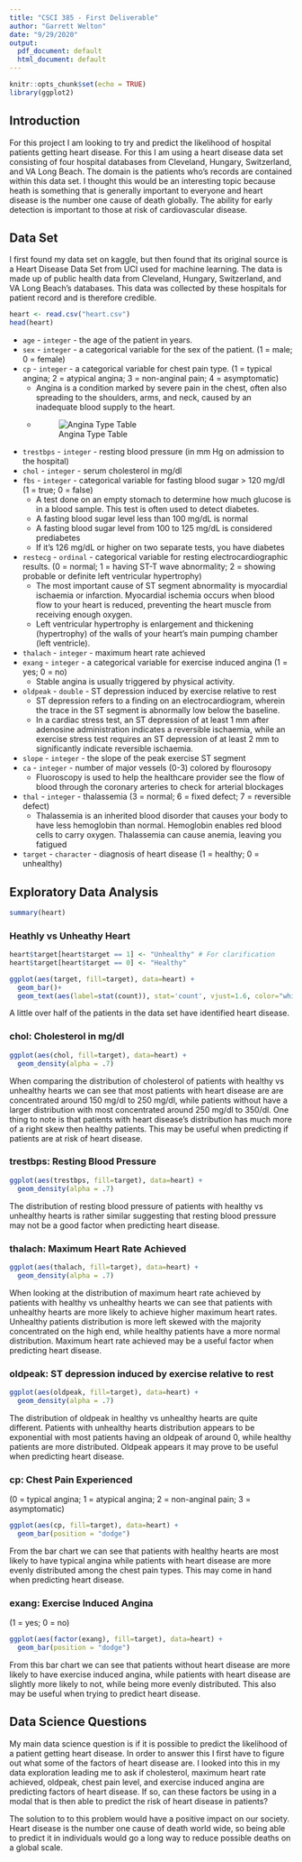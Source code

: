 ```yaml
---
title: "CSCI 385 - First Deliverable"
author: "Garrett Welton"
date: "9/29/2020"
output:
  pdf_document: default
  html_document: default
---
```


```r
knitr::opts_chunk$set(echo = TRUE)
library(ggplot2)
```

## Introduction

For this project I am looking to try and predict the likelihood of hospital patients getting heart disease. For this I am using a heart disease data set consisting of four hospital databases from Cleveland, Hungary, Switzerland, and VA Long Beach. The domain is the patients who's records are contained within this data set. I thought this would be an interesting topic because heath is something that is generally important to everyone and heart disease is the number one cause of death globally. The ability for early detection is important to those at risk of cardiovascular disease.

## Data Set

I first found my data set on kaggle, but then found that its original source is a Heart Disease Data Set from UCI used for machine learning. The data is made up of public health data from Cleveland, Hungary, Switzerland, and VA Long Beach's databases. This data was collected by these hospitals for patient record and is therefore credible.

```r
heart <- read.csv("heart.csv")
head(heart)
```

* `age` - `integer` - the age of the patient in years.
* `sex` - `integer` - a categorical variable for the sex of the patient. (1 = male; 0 = female)
* `cp` - `integer` - a categorical variable for chest pain type. (1 = typical angina; 2 = atypical angina; 3 = non-anginal pain; 4 = asymptomatic)
  + Angina is a condition marked by severe pain in the chest, often also spreading to the shoulders, arms, and neck, caused by an inadequate blood supply to the heart.
  + ![Angina Type Table](angina.jpg)
* `trestbps` - `integer` - resting blood pressure (in mm Hg on admission to the hospital)
* `chol` - `integer` - serum cholesterol in mg/dl
* `fbs` - `integer` - categorical variable for fasting blood sugar > 120 mg/dl (1 = true; 0 = false)
  + A test done on an empty stomach to determine how much glucose is in a blood sample. This test is often used to detect diabetes.
  + A fasting blood sugar level less than 100 mg/dL is normal
  + A fasting blood sugar level from 100 to 125 mg/dL is considered prediabetes
  + If it's 126 mg/dL or higher on two separate tests, you have diabetes
* `restecg` - `ordinal` - categorical variable for resting electrocardiographic results. (0 = normal; 1 = having ST-T wave abnormality; 2 = showing probable or definite left ventricular hypertrophy)
  + The most important cause of ST segment abnormality is myocardial ischaemia or infarction. Myocardial ischemia occurs when blood flow to your heart is reduced, preventing the heart muscle from receiving enough oxygen.
  + Left ventricular hypertrophy is enlargement and thickening (hypertrophy) of the walls of your heart's main pumping chamber (left ventricle).
* `thalach` - `integer` - maximum heart rate achieved
* `exang` - `integer` - a categorical variable for exercise induced angina (1 = yes; 0 = no)
  + Stable angina is usually triggered by physical activity.
* `oldpeak` - `double` - ST depression induced by exercise relative to rest
  + ST depression refers to a finding on an electrocardiogram, wherein the trace in the ST segment is abnormally low below the baseline.
  + In a cardiac stress test, an ST depression of at least 1 mm after adenosine administration indicates a reversible ischaemia, while an exercise stress test requires an ST depression of at least 2 mm to significantly indicate reversible ischaemia.
* `slope` - `integer` - the slope of the peak exercise ST segment
* `ca` - `integer` - number of major vessels (0-3) colored by flourosopy
  + Fluoroscopy is used to help the healthcare provider see the flow of blood through the coronary arteries to check for arterial blockages
* `thal` - `integer` - thalassemia (3 = normal; 6 = fixed defect; 7 = reversible defect)
  + Thalassemia is an inherited blood disorder that causes your body to have less hemoglobin than normal. Hemoglobin enables red blood cells to carry oxygen. Thalassemia can cause anemia, leaving you fatigued
* `target` - `character` - diagnosis of heart disease (1 = healthy; 0 = unhealthy)

## Exploratory Data Analysis

```r
summary(heart)
```

### Heathly vs Unheathy Heart

```r
heart$target[heart$target == 1] <- "Unhealthy" # For clarification
heart$target[heart$target == 0] <- "Healthy"

ggplot(aes(target, fill=target), data=heart) +
  geom_bar()+
  geom_text(aes(label=stat(count)), stat='count', vjust=1.6, color="white", size=3.5)
```

A little over half of the patients in the data set have identified heart disease.

### chol: Cholesterol in mg/dl

```r
ggplot(aes(chol, fill=target), data=heart) +
  geom_density(alpha = .7)
```

When comparing the distribution of cholesterol of patients with healthy vs unhealthy hearts we can see that most patients with heart disease are are concentrated around 150 mg/dl to 250 mg/dl, while patients without have a larger distribution with most concentrated around 250 mg/dl to 350/dl. One thing to note is that patients with heart disease's distribution has much more of a right skew then healthy patients. This may be useful when predicting if patients are at risk of heart disease.

### trestbps: Resting Blood Pressure

```r
ggplot(aes(trestbps, fill=target), data=heart) +
  geom_density(alpha = .7)
```

The distribution of resting blood pressure of patients with healthy vs unhealthy hearts is rather similar suggesting that resting blood pressure may not be a good factor when predicting heart disease.

### thalach: Maximum Heart Rate Achieved

```r
ggplot(aes(thalach, fill=target), data=heart) +
  geom_density(alpha = .7)
```

When looking at the distribution of maximum heart rate achieved by patients with healthy vs unhealthy hearts we can see that patients with unhealthy hearts are more likely to achieve higher maximum heart rates. Unhealthy patients distribution is more left skewed with the majority concentrated on the high end, while healthy patients have a more normal distribution. Maximum heart rate achieved may be a useful factor when predicting heart disease.


### oldpeak: ST depression induced by exercise relative to rest

```r
ggplot(aes(oldpeak, fill=target), data=heart) +
  geom_density(alpha = .7)
```

The distribution of oldpeak in healthy vs unhealthy hearts are quite different. Patients with unhealthy hearts distribution appears to be exponential with most patients having an oldpeak of around 0, while healthy patients are more distributed. Oldpeak appears it may prove to be useful when predicting heart disease.

### cp: Chest Pain Experienced
(0 = typical angina; 1 = atypical angina; 2 = non-anginal pain; 3 = asymptomatic)

```r
ggplot(aes(cp, fill=target), data=heart) +
  geom_bar(position = "dodge")
```

From the bar chart we can see that patients with healthy hearts are most likely to have typical angina while patients with heart disease are more evenly distributed among the chest pain types. This may come in hand when predicting heart disease.

### exang: Exercise Induced Angina
(1 = yes; 0 = no)

```r
ggplot(aes(factor(exang), fill=target), data=heart) +
  geom_bar(position = "dodge")
```

From this bar chart we can see that patients without heart disease are more likely to have exercise induced angina, while patients with heart disease are slightly more likely to not, while being more evenly distributed. This also may be useful when trying to predict heart disease.

## Data Science Questions

My main data science question is if it is possible to predict the likelihood of a patient getting heart disease. In order to answer this I first have to figure out what some of the factors of heart disease are. I looked into this in my data exploration leading me to ask if cholesterol, maximum heart rate achieved, oldpeak, chest pain level, and exercise induced angina are predicting factors of heart disease. If so, can these factors be using in a modal that is then able to predict the risk of heart disease in patients?

The solution to to this problem would have a positive impact on our society. Heart disease is the number one cause of death world wide, so being able to predict it in individuals would go a long way to reduce possible deaths on a global scale.
